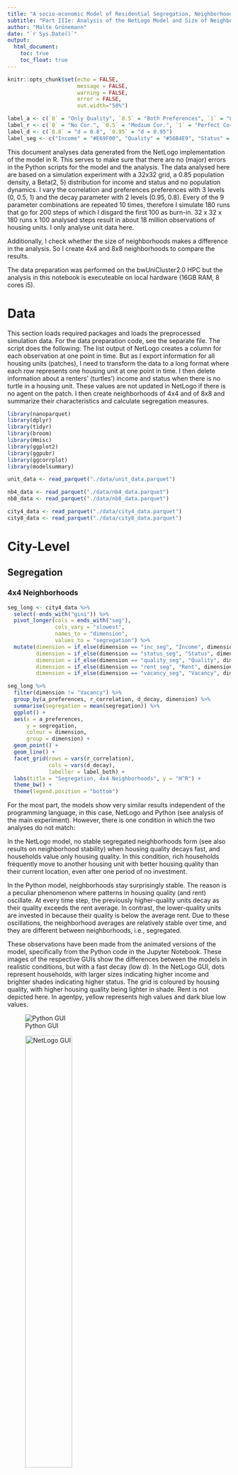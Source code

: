 ```yaml
---
title: "A socio-economic Model of Residential Segregation, Neighborhood Change and Housing Inequality"
subtitle: "Part IIIe: Analysis of the NetLogo Model and Size of Neighborhoods"
author: "Malte Grönemann"
date: "`r Sys.Date()`"
output:
  html_document:
    toc: true
    toc_float: true
---
```


```r
knitr::opts_chunk$set(echo = FALSE, 
                      message = FALSE, 
                      warning = FALSE, 
                      error = FALSE,
                      out.width="50%")

label_a <- c(`0` = "Only Quality", `0.5` = "Both Preferences", `1` = "Only Status")
label_r <- c(`0` = "No Cor.", `0.5` = "Medium Cor.", `1` = "Perfect Cor.")
label_d <- c(`0.8` = "d = 0.8", `0.95` = "d = 0.95")
label_seg <- c("Income" = "#E69F00", "Quality" = "#56B4E9", "Status" = "#009E73", "Rent" = "#CC79A7")
```

This document analyses data generated from the NetLogo implementation of the model in R. This serves to make sure that there are no (major) errors in the Python scripts for the model and the analysis. The data analysed here are based on a simulation experiment with a 32x32 grid, a 0.85 population density, a Beta(2, 5) distribution for income and status and no population dynamics. I vary the correlation and preferences preferences with 3 levels (0, 0.5, 1) and the decay parameter with 2 levels (0.95, 0.8). Every of the 9 parameter combinations are repeated 10 times, therefore I simulate 180 runs that go for 200 steps of which I disgard the first 100 as burn-in. 32 x 32 x 180 runs x 100 analysed steps result in about 18 million observations of housing units. I only analyse unit data here.

Additionally, I check whether the size of neighborhoods makes a difference in the analysis. So I create 4x4 and 8x8 neighborhoods to compare the results.

The data preparation was performed on the bwUniCluster2.0 HPC but the analysis in this notebook is executeable on local hardware (16GB RAM, 8 cores i5).


# Data

This section loads required packages and loads the preprocessed simulation data. For the data preparation code, see the separate file. The script does the following: The list output of NetLogo creates a column for each observation at one point in time. But as I export information for all housing units (patches), I need to transform the data to a long format where each row represents one housing unit at one point in time. I then delete information about a renters' (turtles') income and status when there is no turtle in a housing unit. These values are not updated in NetLogo if there is no agent on the patch. I then create neighborhoods of 4x4 and of 8x8 and summarize their characteristics and calculate segregation measures.


```r
library(nanoparquet)
library(dplyr)
library(tidyr)
library(broom)
library(Hmisc)
library(ggplot2)
library(ggpubr)
library(ggcorrplot)
library(modelsummary)
```

```r
unit_data <- read_parquet("./data/unit_data.parquet")

nb4_data <- read_parquet("./data/nb4_data.parquet")
nb8_data <- read_parquet("./data/nb8_data.parquet")

city4_data <- read_parquet("./data/city4_data.parquet")
city8_data <- read_parquet("./data/city8_data.parquet")
```


# City-Level

## Segregation 

### 4x4 Neighborhoods

```r
seg_long <- city4_data %>%
  select(-ends_with("gini")) %>%
  pivot_longer(cols = ends_with("seg"),
               cols_vary = "slowest",
               names_to = "dimension",
               values_to = "segregation") %>%
  mutate(dimension = if_else(dimension == "inc_seg", "Income", dimension),
         dimension = if_else(dimension == "status_seg", "Status", dimension),
         dimension = if_else(dimension == "quality_seg", "Quality", dimension),
         dimension = if_else(dimension == "rent_seg", "Rent", dimension),
         dimension = if_else(dimension == "vacancy_seg", "Vacancy", dimension))

seg_long %>%
  filter(dimension != "Vacancy") %>%
  group_by(a_preferences, r_correlation, d_decay, dimension) %>%
  summarise(segregation = mean(segregation)) %>%
  ggplot() +
  aes(x = a_preferences,
      y = segregation,
      colour = dimension,
      group = dimension) +
  geom_point() +
  geom_line() +
  facet_grid(rows = vars(r_correlation),
             cols = vars(d_decay), 
             labeller = label_both) +
  labs(title = "Segregation, 4x4 Neighborhoods", y = "H^R") +
  theme_bw() +
  theme(legend.position = "bottom")
```

For the most part, the models show very similar results independent of the programming language, in this case, NetLogo and Python (see analysis of the main experiment). However, there is one condition in which the two analyses do not match: 

In the NetLogo model, no stable segregated neighborhoods form (see also results on neighborhood stability) when housing quality decays fast, and households value only housing quality. In this condition, rich households frequently move to another housing unit with better housing quality than their current location, even after one period of no investment.

In the Python model, neighborhoods stay surprisingly stable. The reason is a peculiar phenomenon where patterns in housing quality (and rent) oscillate. At every time step, the previously higher-quality units decay as their quality exceeds the rent average. In contrast, the lower-quality units are invested in because their quality is below the average rent. Due to these oscillations, the neighborhood averages are relatively stable over time, and they are different between neighborhoods, i.e., segregated.

These observations have been made from the animated versions of the model, specifically from the Python code in the Jupyter Notebook. These images of the respective GUIs show the differences between the models in realistic conditions, but with a fast decay (low d). In the NetLogo GUI, dots represent households, with larger sizes indicating higher income and brighter shades indicating higher status. The grid is coloured by housing quality, with higher housing quality being lighter in shade. Rent is not depicted here. In agentpy, yellow represents high values and dark blue low values.

![Python GUI](../../images/GUI_agentpy_fastdecay.png)

![NetLogo GUI](../../images/GUI_NetLogo_fastdecay.png){width=50% height=50%}


I do not have a good explanation for these differences between models. However, I assume that the scheduling "under the hood" is different in the different modeling frameworks. As the pattern in the agentpy model is very particular and highly unrealistic in the real world, I am tempted to give the NetLogo model higher credibility in this instance. Substantially speaking, housing quality inertia is important to explain why stable neighborhoods form when households only value housing quality. If quality decays fast, even after one period of disinvestment, another neighborhood likely provides a higher utility for households, and they move.

The empirically most plausible case is when households value both housing quality and neighborhood status and income and status are correlated. In the fast decay condition, this is even the condition with the highest segregation indices as both mechanisms described above (spatial interdependence via (1) landlords investing in housing quality and (2) households seeking high status neighborhoods) reinforce and stabilize each other. In this model, the combination of the two mechanisms has a much more visible effect than in the main analysis, due to the difference in model behavior described above.


### 8x8 Neighborhoods

```r
seg_long <- city8_data %>%
  select(-ends_with("gini")) %>%
  pivot_longer(cols = ends_with("seg"),
               cols_vary = "slowest",
               names_to = "dimension",
               values_to = "segregation") %>%
  mutate(dimension = if_else(dimension == "inc_seg", "Income", dimension),
         dimension = if_else(dimension == "status_seg", "Status", dimension),
         dimension = if_else(dimension == "quality_seg", "Quality", dimension),
         dimension = if_else(dimension == "rent_seg", "Rent", dimension),
         dimension = if_else(dimension == "vacancy_seg", "Vacancy", dimension))

seg_long %>%
  filter(dimension != "Vacancy") %>%
  group_by(a_preferences, r_correlation, d_decay, dimension) %>%
  summarise(segregation = mean(segregation)) %>%
  ggplot() +
  aes(x = a_preferences,
      y = segregation,
      colour = dimension,
      group = dimension) +
  geom_point() +
  geom_line() +
  facet_grid(rows = vars(r_correlation),
             cols = vars(d_decay), 
             labeller = label_both) +
  labs(title = "Segregation, 8x8 Neighborhoods", y = "H^R") +
  theme_bw() +
  theme(legend.position = "bottom")
```

The substantive conclusions are unchanged when considering 8x8 neighborhoods even though the levels of segregation in the indices is reduced. However, this is to be expected because with less and larger neighborhoods, the proportion of variance within neighborhoods relative to variance between neighborhoods needs to increase, see Reardon et al (2008) and Elbers and Gruijters (2024).


## Inequality

```r
unit_data %>% 
  filter(time == 150) %>%
  ggplot() +
  aes(x = rent, 
      fill = as.factor(d_decay)) +
  geom_histogram(alpha = 0.6, position = 'identity') +
  facet_grid(rows = vars(r_correlation),
             cols = vars(a_preferences),
             labeller = labeller(.rows = label_r, 
                                 .cols = label_a)) +
  labs(title = "t = 150", fill = "decay", x = "Rent") +
  theme_bw()

unit_data %>% 
  filter(time == 150) %>%
  ggplot() +
  aes(x = quality, 
      fill = as.factor(d_decay)) +
  geom_histogram(alpha = 0.6, position = 'identity') +
  facet_grid(rows = vars(r_correlation),
             cols = vars(a_preferences),
             labeller = labeller(.rows = label_r, 
                                 .cols = label_a)) +
  labs(title = "t = 150", fill = "decay", x = "Housing Quality") +
  theme_bw()

city4_data %>%
  ggplot() +
  geom_bar(aes(x = "Rent", y = rent_gini, fill = as.factor(d_decay)),
           stat = "summary", fun.y = "mean", position = "dodge") +
  geom_bar(aes(x = "Quality", y = quality_gini, fill = as.factor(d_decay)),
           stat = "summary", fun.y = "mean", position = "dodge") +
  facet_grid(rows = vars(r_correlation),
             cols = vars(a_preferences),
             labeller = labeller(.rows = label_r, 
                                 .cols = label_a)) +
  labs(x = "", y = "Gini Index", fill = "decay",
       title = "City-level Inequality") +
  theme_bw() +
  theme(legend.position = "bottom")
```

When looking at the distributions of rents and housing quality within cities at a point in time, different parameter combinations show markedly different results as well. This is interesting, as the income distribution is the same in all cases. Patterns of inequality mirror those of residential segregation: when rent and housing quality is spatially segregated, the mean rent and quality is lower and inequality is higher. 

In the case where households only value status and income and status are uncorrelated, the rich do not necessarily live in the most desirable neighborhoods as high status does not imply high income. Because rent is the 75th percentile of the households living on the best housing units, rents are not as high. And landlords invest based on average rent in the neighborhood, so housing quality shows a similar pattern. Especially because desirable neighborhoods are not stable and there is a chase game where the rich follow the high-status through the neighborhoods, but landlords investment are inert, average housing quality in the city is relatively high.

When households only value housing quality and housing quality is relatively inert, stable neighborhoods occur as described above. This is based on neighborhoods that have a clear and stable hierarchy in housing quality. Necessarily, this requires inequality in housing quality. There are neighborhoods with desirable homes and some with housing units that are left to decay. If housing units are left to decay over a longer period of time, housing quality asymptotically converges to 0. But if there is less inertia in housing quality (d = 0.8), rich households move frequently to better housing elsewhere, where landlords in turn invest. As a result of the frequent investments, average housing quality is high. The higher peak at around 0.42 seems to be a frequent level landlords invest into. The second peak is at about 0.33 which is in fact 80 percent of the former peak. So, as housing units become attractive, landlords invest. If there is no further increase, landlords do not invest and the property retains 80 percent of its quality in the next step. But this drop seems to be overshooting the mark because investing is profitable again. So housing quality oscillates between these two values. Only a few housing units have much lower quality. With the frequent changes in this condition, many less affluent households are still on high quality units lowering prices, therefore rents are pretty uniform.

Only with both preferences/status preferences and a correlation between income and status, rent and housing quality show a spread out, positively skewed distribution we would expect given a positively skewed income distribution. And because of the spatial interdependencies in the investment and residential satisfaction mechanisms, the resulting housing units of different prices and qualities are spatially clustered together. Only when average rent in the neighborhood is more unequal will housing quality become more unequal and only when neighborhood status and housing quality become unequal, rent becomes unequal.


### Segregation and Inequality

```r
city4_data %>%
  #filter(r_correlation == 0.5 & a_preferences == 0.5 & d_decay == 0.8) %>%
  select(ends_with("gini"), ends_with("seg")) %>%
  cor() %>%
  ggcorrplot(method = "circle", type = "upper", 
             show.legend = F, lab = T) +
  labs(title = "Correlation Matrix")
```

The correlation matrix then shows more formally how different dimensions of inequality and segregation covary. These are particularly useful to generate empirically testable hypotheses like "a more segregated city should be more unequal in...". 

As income and status are fixed in their distribution, they are less interesting and do not vary between runs. Therefore they show barely any associations to the other measures. One exception is that a higher inequality in status is associated with less income segregation. But this is likely an artefact: the way the status distribution is generated makes it that status is less unequal when it is a composite of two Beta distributions (when income and status are correlated but not perfectly) due to the central limit theorem (see section on neighborhood level). So this association captures a part of the effect of the correlation parameter. Status segregation also has a more moderate positive correlation to the other dimensions of inequality and segregation as status segregation sometimes does not emerge even when segregation and inequality emerges in the others. 

But for most other dimensions, the levels of segregation by income, rent and housing quality as well as inequality in rent and housing quality correlate highly with each other.



# Neighborhood Level

## Income and Status

Income and status of agents are fixed and sampled from the same distribution in all runs. But status is sampled conditional on income if the r parameter i greater 0. For reference, the first graphic shows the overall distribution of income, perfectly reflecting the underlying Beta(2, 5) distribution. The distribution of status reflects the Beta(2, 5) if r is 0 or 1, but is slightly different when the distribution results from two separate draws from the original distribution. This is to be expected by the central limit theorem as sums of two random variables approach a normal distribution as do means.

```r
unit_data %>% 
  filter(time == 150) %>%
  ggplot() +
  aes(status) +
  geom_histogram() +
  facet_wrap(~r_correlation) +
  labs(x = "Individual Status by r Parameter") +
  theme_bw()
```

In comparison, the following images show average income and status in the neighborhoods in the segregated state.

### 4x4 Neighborhoods

```r
nb4_data %>% 
  filter(time == 150) %>%
  ggplot() +
  aes(x = ave_inc, 
      fill = as.factor(d_decay)) +
  geom_histogram(alpha = 0.6, position = 'identity') +
  facet_grid(rows = vars(r_correlation),
             cols = vars(a_preferences),
             labeller = labeller(.rows = label_r, 
                                 .cols = label_a)) +
  labs(title = "t = 150", fill = "decay", x = "Average Neighborhood Income") +
  theme_bw()

nb4_data %>% 
  filter(time == 150) %>%
  ggplot() +
  aes(x = ave_status,
      fill = as.factor(d_decay)) +
  geom_histogram(alpha = 0.6, position = 'identity') +
  facet_grid(rows = vars(r_correlation),
             cols = vars(a_preferences),
             labeller = labeller(.rows = label_r, 
                                 .cols = label_a)) +
  labs(title = "t = 150", fill = "decay", x = "Average Neighborhood Status") +
  theme_bw()
```


### 8x8 Neighborhoods

```r
nb8_data %>% 
  filter(time == 150) %>%
  ggplot() +
  aes(x = ave_inc, 
      fill = as.factor(d_decay)) +
  geom_histogram(alpha = 0.6, position = 'identity') +
  facet_grid(rows = vars(r_correlation),
             cols = vars(a_preferences),
             labeller = labeller(.rows = label_r, 
                                 .cols = label_a)) +
  labs(title = "t = 150", fill = "decay", x = "Average Neighborhood Income") +
  theme_bw()

nb8_data %>% 
  filter(time == 150) %>%
  ggplot() +
  aes(x = ave_status,
      fill = as.factor(d_decay)) +
  geom_histogram(alpha = 0.6, position = 'identity') +
  facet_grid(rows = vars(r_correlation),
             cols = vars(a_preferences),
             labeller = labeller(.rows = label_r, 
                                 .cols = label_a)) +
  labs(title = "t = 150", fill = "decay", x = "Average Neighborhood Status") +
  theme_bw()
```

These distributions are just a different way to visualize residential segregation by income and status as they have been discussed before. Essentially, segregation is a variance decomposition. The total variance of income and status is separated into the variance within neighborhoods and the variance between neighborhoods. Segregation indices (more or less) present the proportion of between neighborhood variance relative to the total variance. If all variance is between neighborhoods, a city is fully segregated and the neighborhoods are totally homogenous (Reardon et al 2006: 9f). In this depiction, if the neighborhood averages cover the entire range of the income/status distribution, the neighborhoods are segregated. If the neighborhoods are not segregated, they should form a normal distribution around their mean (CLT again). In the 8x8 neighborhoods, the spread in averages is lower as the spread from the true mean (essentially: standard errors) decrease with the square root of n and the 8x8 neighborhoods have a higher population than the 4x4, obviously.


## Housing Quality and Rent

The remark above applies here as well: these results are identical to the results from the segregation indices.

### 4x4 Neighborhoods

```r
nb4_data %>% 
  filter(time == 150) %>%
  ggplot() +
  aes(x = ave_quality, 
      fill = as.factor(d_decay)) +
  geom_histogram(alpha = 0.6, position = 'identity') +
  facet_grid(rows = vars(r_correlation),
             cols = vars(a_preferences),
             labeller = labeller(.rows = label_r, 
                                 .cols = label_a)) +
  labs(title = "t = 150", fill = "decay", x = "Average Neighborhood Housing Quality") +
  theme_bw()

nb4_data %>% 
  filter(time == 150) %>%
  ggplot() +
  aes(x = ave_rent, 
      fill = as.factor(d_decay)) +
  geom_histogram(alpha = 0.6, position = 'identity') +
  facet_grid(rows = vars(r_correlation),
             cols = vars(a_preferences),
             labeller = labeller(.rows = label_r, 
                                 .cols = label_a)) +
  labs(title = "t = 150", fill = "decay", x = "Average Neighborhood Rent") +
  theme_bw()
```

### 8x8 Neighborhoods

```r
nb8_data %>% 
  filter(time == 150) %>%
  ggplot() +
  aes(x = ave_quality, 
      fill = as.factor(d_decay)) +
  geom_histogram(alpha = 0.6, position = 'identity') +
  facet_grid(rows = vars(r_correlation),
             cols = vars(a_preferences),
             labeller = labeller(.rows = label_r, 
                                 .cols = label_a)) +
  labs(title = "t = 150", fill = "decay", x = "Average Neighborhood Housing Quality") +
  theme_bw()

nb8_data %>% 
  filter(time == 150) %>%
  ggplot() +
  aes(x = ave_rent, 
      fill = as.factor(d_decay)) +
  geom_histogram(alpha = 0.6, position = 'identity') +
  facet_grid(rows = vars(r_correlation),
             cols = vars(a_preferences),
             labeller = labeller(.rows = label_r, 
                                 .cols = label_a)) +
  labs(title = "t = 150", fill = "decay", x = "Average Neighborhood Rent") +
  theme_bw()
```


## Neighborhood Stability

### 4x4 Neighborhoods

```r
stability4_data <- nb4_data %>%
  group_by(run, r_correlation, a_preferences, d_decay, nb_4) %>%
  summarise(ave_rank_inc = mean(rank_inc),
            sd_rank_inc = sd(rank_inc),
            ave_rank_status = mean(rank_status),
            sd_rank_status = sd(rank_status),
            ave_rank_quality = mean(rank_quality),
            sd_rank_quality = sd(rank_quality),
            ave_rank_rent = mean(rank_rent),
            sd_rank_rent = sd(rank_rent))

ggplot(stability4_data) +
  aes(x = ave_rank_inc,
      y = sd_rank_inc,
      colour = as.factor(d_decay)) +
  geom_point(size = 0.1) +
  geom_smooth() +
  facet_grid(rows = vars(r_correlation),
             cols = vars(a_preferences),
             labeller = labeller(.rows = label_r, 
                                 .cols = label_a)) +
  labs(x = "Mean(Rank)",
       y = "SD(Rank)",
       title = "Neighborhood Stability by Income",
       colour = "decay") +
  theme_bw() +
  theme(legend.position = "bottom")

ggplot(stability4_data) +
  aes(x = ave_rank_status,
      y = sd_rank_status,
      colour = as.factor(d_decay)) +
  geom_point(size = 0.1) +
  geom_smooth() +
  facet_grid(rows = vars(r_correlation),
             cols = vars(a_preferences),
             labeller = labeller(.rows = label_r, 
                                 .cols = label_a)) +
  labs(x = "Mean(Rank)",
       y = "SD(Rank)",
       title = "Neighborhood Stability by Status",
       colour = "decay") +
  theme_bw() +
  theme(legend.position = "bottom")

ggplot(stability4_data) +
  aes(x = ave_rank_quality,
      y = sd_rank_quality,
      colour = as.factor(d_decay)) +
  geom_point(size = 0.1) +
  geom_smooth() +
  facet_grid(rows = vars(r_correlation),
             cols = vars(a_preferences),
             labeller = labeller(.rows = label_r, 
                                 .cols = label_a)) +
  labs(x = "Mean(Rank)",
       y = "SD(Rank)",
       title = "Neighborhood Stability by Quality",
       colour = "decay") +
  theme_bw() +
  theme(legend.position = "bottom")

ggplot(stability4_data) +
  aes(x = ave_rank_rent,
      y = sd_rank_rent,
      colour = as.factor(d_decay)) +
  geom_point(size = 0.1) +
  geom_smooth() +
  facet_grid(rows = vars(r_correlation),
             cols = vars(a_preferences),
             labeller = labeller(.rows = label_r, 
                                 .cols = label_a)) +
  labs(x = "Mean(Rank)",
       y = "SD(Rank)",
       title = "Neighborhood Stability by Rent",
       colour = "decay") +
  theme_bw() +
  theme(legend.position = "bottom")
```

To assess neighborhood stability, I have calculated the rank each neighbourhood occupies at a point in time within their city according to their neighborhood average income, status, housing quality and rent. When neighborhoods are stable, we should only see limited variation in rank over time. 

The plots show the standard deviation of rank over time for neighborhoods in cities (simulation runs) with the same parameter combinations. To get a sense of which neighborhoods change rank if at all, I plotted their mean neighborhood income/status/quality/rent over time. As a general observation: if changes in rank are not rare for all neighborhoods, the neighborhoods at the extremes of the respective distributions have less changes in rank than the middle of the distribution. So, high and low income, high- and low status, high- and low quality and high- and low rent neighborhoods are more stable over time. But the overall levels of neighborhood change are markedly different by parameter combinations. 

When only status is valued by households and income and status are uncorrelated, the rich want to live next to the high status households but displace them via rent increases, because of which landlords invest. No stable neighborhoods form and all neighborhoods change their rank frequently. Additionally, there is not much variation in mean rank over time as the mean averages out the times where a specific neighborhood was on top or on the bottom.

Similarly, when households value only housing quality but quality decays fast, households move frequently to better housing. Therefore, neighborhoods are relatively unstable and change often. When housing quality decays slowly, the system has a lot of inertia and the neighborhoods with a given level of quality housing and therefore rents and incomes of residents remain the same over time. Only the rank by status changes frequently when it is not correlated with income as status is not important. This indicates though that households still do move, but neighborhoods stay stable nonetheless. But the top and bottom neighborhoods in status do barely change even in this condition. 

In the other conditions, neighborhoods are very stable over time. When a city is more segregated, the neighborhoods remain in a stable segregated state. There are only a few outliers when status and income are perfectly correlated, for which I have no explanation, but they do not affect the LOESS curve much.

### 8x8 Neighborhoods

```r
stability8_data <- nb8_data %>%
  group_by(run, r_correlation, a_preferences, d_decay, nb_8) %>%
  summarise(ave_rank_inc = mean(rank_inc),
            sd_rank_inc = sd(rank_inc),
            ave_rank_status = mean(rank_status),
            sd_rank_status = sd(rank_status),
            ave_rank_quality = mean(rank_quality),
            sd_rank_quality = sd(rank_quality),
            ave_rank_rent = mean(rank_rent),
            sd_rank_rent = sd(rank_rent))

ggplot(stability8_data) +
  aes(x = ave_rank_inc,
      y = sd_rank_inc,
      colour = as.factor(d_decay)) +
  geom_point(size = 0.1) +
  geom_smooth() +
  facet_grid(rows = vars(r_correlation),
             cols = vars(a_preferences),
             labeller = labeller(.rows = label_r, 
                                 .cols = label_a)) +
  labs(x = "Mean(Rank)",
       y = "SD(Rank)",
       title = "Neighborhood Stability by Income",
       colour = "decay") +
  theme_bw() +
  theme(legend.position = "bottom")

ggplot(stability8_data) +
  aes(x = ave_rank_status,
      y = sd_rank_status,
      colour = as.factor(d_decay)) +
  geom_point(size = 0.1) +
  geom_smooth() +
  facet_grid(rows = vars(r_correlation),
             cols = vars(a_preferences),
             labeller = labeller(.rows = label_r, 
                                 .cols = label_a)) +
  labs(x = "Mean(Rank)",
       y = "SD(Rank)",
       title = "Neighborhood Stability by Status",
       colour = "decay") +
  theme_bw() +
  theme(legend.position = "bottom")

ggplot(stability8_data) +
  aes(x = ave_rank_quality,
      y = sd_rank_quality,
      colour = as.factor(d_decay)) +
  geom_point(size = 0.1) +
  geom_smooth() +
  facet_grid(rows = vars(r_correlation),
             cols = vars(a_preferences),
             labeller = labeller(.rows = label_r, 
                                 .cols = label_a)) +
  labs(x = "Mean(Rank)",
       y = "SD(Rank)",
       title = "Neighborhood Stability by Quality",
       colour = "decay") +
  theme_bw() +
  theme(legend.position = "bottom")

ggplot(stability8_data) +
  aes(x = ave_rank_rent,
      y = sd_rank_rent,
      colour = as.factor(d_decay)) +
  geom_point(size = 0.1) +
  geom_smooth() +
  facet_grid(rows = vars(r_correlation),
             cols = vars(a_preferences),
             labeller = labeller(.rows = label_r, 
                                 .cols = label_a)) +
  labs(x = "Mean(Rank)",
       y = "SD(Rank)",
       title = "Neighborhood Stability by Rent",
       colour = "decay") +
  theme_bw() +
  theme(legend.position = "bottom")
```

The results for the 8x8 neighborhoods largely reflect the results from the 4x4 neighborhoods. Although it is difficult to assess, as the variability of ranks has a different meaning because there are less ranks, the lack of the anomalies in the perfect correlation condition would suggest that neighborhoods are more stable when larger units are used.

# Vacant Housing

In the agent-based models, I set the vacancy rate to 1 - 0.85 = 0.15 (here with random differences). But how are these empty units distributed over the neighborhoods? 

```r
nb4_data %>% 
  filter(time == 150) %>%
  ggplot() +
  aes(x = 1 - ave_vacant,
      fill = as.factor(d_decay)) +
  geom_histogram(alpha = 0.6, position = 'identity') +
  facet_grid(rows = vars(r_correlation),
             cols = vars(a_preferences),
             labeller = labeller(.rows = label_r, 
                                 .cols = label_a)) +
  labs(title = "t = 150, 4x4 Neighborhoods", fill = "decay",
       x = "Average Neighborhood Vacancy Rate") +
  theme_bw() +
  theme(legend.position = "bottom")

nb8_data %>% 
  filter(time == 150) %>%
  ggplot() +
  aes(x = 1 - ave_vacant,
      fill = as.factor(d_decay)) +
  geom_histogram(alpha = 0.6, position = 'identity') +
  facet_grid(rows = vars(r_correlation),
             cols = vars(a_preferences),
             labeller = labeller(.rows = label_r, 
                                 .cols = label_a)) +
  labs(title = "t = 150, 8x8 Neighborhoods", fill = "decay",
       x = "Average Neighborhood Vacancy Rate") +
  theme_bw() +
  theme(legend.position = "bottom")
```

Under random chance, we would expect that neighborhood vacancy rates are normally distributed around the global vacancy rate of 15 percent. This is rarely the case - only when status and income are uncorrelated and status matters for residential satisfaction or only housing quality matters but decays fast. Otherwise, most neighborhoods have no vacancies. This implies that vacant housing is distributed unequally in space.


## Segregation

```r
ggplot(city4_data) +
  aes(x = as.factor(d_decay),
      y = vacancy_seg,
      fill = as.factor(d_decay)) +
  geom_bar(stat = "summary", fun.y = "mean") +
  facet_grid(rows = vars(r_correlation),
             cols = vars(a_preferences),
             labeller = labeller(.rows = label_r, 
                                 .cols = label_a)) +
  labs(x = "", y = "Theil Index", fill = "decay",
       title = "Vacancy Segregation, 4x4 Neighborhoods") +
  scale_x_discrete(breaks = NULL) +
  theme_bw() +
  theme(legend.position = "bottom")

ggplot(city8_data) +
  aes(x = as.factor(d_decay),
      y = vacancy_seg,
      fill = as.factor(d_decay)) +
  geom_bar(stat = "summary", fun.y = "mean") +
  facet_grid(rows = vars(r_correlation),
             cols = vars(a_preferences),
             labeller = labeller(.rows = label_r, 
                                 .cols = label_a)) +
  labs(x = "", y = "Theil Index", fill = "decay",
       title = "Vacancy Segregation, 8x8 Neighborhoods") +
  scale_x_discrete(breaks = NULL) +
  theme_bw() +
  theme(legend.position = "bottom")
```

And as we can see, in many conditions are the vacant housing units spatially clustered, typically in the conditions where segregation occurs in other dimensions as well. This has already been revealed by the correlation plot previously where vacancy segregation has very high correlations with the other segregation dimensions (except status as it is not always segregated).


## Neighborhood Characteristics

### 4x4 Neighborhoods

```r
nb4_data %>%
  filter(d_decay == 0.95) %>%
  ggplot() +
  geom_smooth(aes(x = ave_inc,
                  y = 1 - ave_vacant,
                  colour = "Income")) +
  geom_smooth(aes(x = ave_status,
                  y = 1 - ave_vacant,
                  colour = "Status")) +
  geom_smooth(aes(x = ave_quality,
                  y = 1 - ave_vacant,
                  colour = "Quality")) +
  geom_smooth(aes(x = ave_rent,
                  y = 1 - ave_vacant,
                  colour = "Rent")) +
  facet_grid(rows = vars(r_correlation),
             cols = vars(a_preferences),
             labeller = labeller(.rows = label_r, 
                                 .cols = label_a)) +
  labs(x = "", y = "Neighborhood Vacancy Rate", 
       colour = "", title = "decay = 0.95") +
  scale_colour_manual(values = label_seg) +
  theme_bw() +
  theme(legend.position = "bottom")

nb4_data %>%
  filter(d_decay == 0.8) %>%
  ggplot() +
  geom_smooth(aes(x = ave_inc,
                  y = 1 - ave_vacant,
                  colour = "Income")) +
  geom_smooth(aes(x = ave_status,
                  y = 1 - ave_vacant,
                  colour = "Status")) +
  geom_smooth(aes(x = ave_quality,
                  y = 1 - ave_vacant,
                  colour = "Quality")) +
  geom_smooth(aes(x = ave_rent,
                  y = 1 - ave_vacant,
                  colour = "Rent")) +
  facet_grid(rows = vars(r_correlation),
             cols = vars(a_preferences),
             labeller = labeller(.rows = label_r, 
                                 .cols = label_a)) +
  labs(x = "", y = "Neighborhood Vacancy Rate", 
       colour = "", title = "decay = 0.8") +
  scale_colour_manual(values = label_seg) +
  theme_bw() +
  theme(legend.position = "bottom")
```

### 8x8 Neighborhoods

```r
nb8_data %>%
  filter(d_decay == 0.95) %>%
  ggplot() +
  geom_smooth(aes(x = ave_inc,
                  y = 1 - ave_vacant,
                  colour = "Income")) +
  geom_smooth(aes(x = ave_status,
                  y = 1 - ave_vacant,
                  colour = "Status")) +
  geom_smooth(aes(x = ave_quality,
                  y = 1 - ave_vacant,
                  colour = "Quality")) +
  geom_smooth(aes(x = ave_rent,
                  y = 1 - ave_vacant,
                  colour = "Rent")) +
  facet_grid(rows = vars(r_correlation),
             cols = vars(a_preferences),
             labeller = labeller(.rows = label_r, 
                                 .cols = label_a)) +
  labs(x = "", y = "Neighborhood Vacancy Rate", 
       colour = "", title = "decay = 0.95") +
  scale_colour_manual(values = label_seg) +
  theme_bw() +
  theme(legend.position = "bottom")

nb8_data %>%
  filter(d_decay == 0.8) %>%
  ggplot() +
  geom_smooth(aes(x = ave_inc,
                  y = 1 - ave_vacant,
                  colour = "Income")) +
  geom_smooth(aes(x = ave_status,
                  y = 1 - ave_vacant,
                  colour = "Status")) +
  geom_smooth(aes(x = ave_quality,
                  y = 1 - ave_vacant,
                  colour = "Quality")) +
  geom_smooth(aes(x = ave_rent,
                  y = 1 - ave_vacant,
                  colour = "Rent")) +
  facet_grid(rows = vars(r_correlation),
             cols = vars(a_preferences),
             labeller = labeller(.rows = label_r, 
                                 .cols = label_a)) +
  labs(x = "", y = "Neighborhood Vacancy Rate", 
       colour = "", title = "decay = 0.8") +
  scale_colour_manual(values = label_seg) +
  theme_bw() +
  theme(legend.position = "bottom")
```

Which neighborhoods are empty? When there are no distinct differences in vacancy rates between neighborhoods, the average income/status/quality/rent of the neighborhood has obviously no relationship to the vacancy rate. But otherwise, the neighborhoods with higher vacancies tend to have lower average income/status/quality/rent. All households that can afford a neighborhood with a given status and/or housing quality of a unit want to move there. When they move to a better unit, they leave a vacancy in their old unit If this unit is attractive to another household, for which this unit is within their budget, they fill this vacancy. But again they create a vacancy in their even worse previous unit. This continues as the least desirable units are left vacant. If the least desirable units are concentrated in space, which they usually are as investments in housing quality and neighbourhood desirability are spatially interdependent, entire neighborhoods remain vacant. Only those with no other options will move to these neighborhoods, which are households at the very end of the income and status distribution.


## Neighborhood Stability

```r
nb4_data %>%
  group_by(run, r_correlation, a_preferences, d_decay, nb_4) %>%
  summarise(ave_rank_vac = mean(rank_vacant),
            sd_rank_vac = sd(rank_vacant)) %>%
  ggplot() +
  aes(x = ave_rank_vac,
      y = sd_rank_vac,
      colour = as.factor(d_decay)) +
  geom_point(size = 0.1) +
  facet_grid(rows = vars(r_correlation),
             cols = vars(a_preferences),
             labeller = labeller(.rows = label_r, 
                                 .cols = label_a)) +
  labs(x = "Average Neighborhood Rank by Occupation Rate",
       y = "SD of Rank by Occupation Rate", colour = "decay",
       title = "4x4 Neighbourhoods") +
  theme_bw() +
  theme(legend.position = "bottom")

nb8_data %>%
  group_by(run, r_correlation, a_preferences, d_decay, nb_8) %>%
  summarise(ave_rank_vac = mean(rank_vacant),
            sd_rank_vac = sd(rank_vacant)) %>%
  ggplot() +
  aes(x = ave_rank_vac,
      y = sd_rank_vac,
      colour = as.factor(d_decay)) +
  geom_point(size = 0.1) +
  facet_grid(rows = vars(r_correlation),
             cols = vars(a_preferences),
             labeller = labeller(.rows = label_r, 
                                 .cols = label_a)) +
  labs(x = "Average Neighborhood Rank by Occupation Rate",
       y = "SD of Rank by Occupation Rate", colour = "decay",
       title = "8x8 Neighbourhoods") +
  theme_bw() +
  theme(legend.position = "bottom")
```

I accidentally calculated the inverse of the vacancy rates for these plots. The occupation rate is 1 - vacancy rate. However, changes in the vacancy rate are identical to the occupation rate, the ranking is just reversed. Here we see again that, if stable segregated neighborhoods form, they remain stable. While there are occasionally some vacancies in mid-level neighborhoods that are also quickly filled, neighborhoods at the top and bottom of the vacancy rate ranks rarely change their vacancy rate over time. If you are living in the most desirable neighborhood, you are not going to move out as there is no place that would improve your residential satisfaction. So there are rarely vacancies in the top neighborhoods. At the bottom of the distributions, these neighborhoods are so undesirable that no one wants to move there. These neighborhoods have high vacancy rates throughout.



# Individual Level


## Housing Inequality by Income

```r
unit_data %>%
  filter(d_decay == 0.95) %>%
  ggplot() +
  aes(x = income,
      y = quality) +
  geom_bin_2d() +
  facet_grid(rows = vars(r_correlation),
             cols = vars(a_preferences),
             labeller = labeller(.rows = label_r, 
                                 .cols = label_a)) +
  labs(x = "Income", y = "Housing Quality",
       title = "decay = 0.95") +
  theme_bw() +
  theme(legend.position = "bottom")

unit_data %>%
  filter(d_decay == 0.8) %>%
  ggplot() +
  aes(x = income,
      y = quality) +
  geom_bin_2d() +
  facet_grid(rows = vars(r_correlation),
             cols = vars(a_preferences),
             labeller = labeller(.rows = label_r, 
                                 .cols = label_a)) +
  labs(x = "Income", y = "Housing Quality",
       title = "decay = 0.8") +
  theme_bw() +
  theme(legend.position = "bottom")

unit_data %>%
  filter(d_decay == 0.95) %>%
  ggplot() +
  aes(x = income,
      y = rent) +
  geom_bin_2d() +
  facet_grid(rows = vars(r_correlation),
             cols = vars(a_preferences),
             labeller = labeller(.rows = label_r, 
                                 .cols = label_a)) +
  labs(x = "Income", y = "Rent",
       title = "decay = 0.95") +
  theme_bw() +
  theme(legend.position = "bottom")

unit_data %>%
  filter(d_decay == 0.8) %>%
  ggplot() +
  aes(x = income,
      y = rent) +
  geom_bin_2d() +
  facet_grid(rows = vars(r_correlation),
             cols = vars(a_preferences),
             labeller = labeller(.rows = label_r, 
                                 .cols = label_a)) +
  labs(x = "Income", y = "Rent",
       title = "decay = 0.8") +
  theme_bw() +
  theme(legend.position = "bottom")

unit_data %>%
  filter(d_decay == 0.95) %>%
  ggplot() +
  aes(x = income,
      y = log(rent / income)) +
  geom_bin_2d() +
  geom_hline(yintercept = 1, colour = "red") +
  facet_grid(rows = vars(r_correlation),
             cols = vars(a_preferences),
             labeller = labeller(.rows = label_r, 
                                 .cols = label_a)) +
  labs(x = "Income", y = "Log(Rent/Income)",
       title = "decay = 0.95") +
  theme_bw() +
  theme(legend.position = "bottom")

unit_data %>%
  filter(d_decay == 0.8) %>%
  ggplot() +
  aes(x = income,
      y = log(rent / income)) +
  geom_bin_2d() +
  geom_hline(yintercept = 1, colour = "red") +
  facet_grid(rows = vars(r_correlation),
             cols = vars(a_preferences),
             labeller = labeller(.rows = label_r, 
                                 .cols = label_a)) +
  labs(x = "Income", y = "Log(Rent/Income)",
       title = "decay = 0.8") +
  theme_bw() +
  theme(legend.position = "bottom")
```

As seen at the city level, pronounced segregation coincides with an increased level of inequality in housing quality and rent. As households need to be able to afford their unit, and rent is higher for more desirable units, richer households tend to have higher housing quality because they can outprice the other households. In turn, they need to pay more rent. But when only status matters and there is no status-income correlation or housing quality is the primary concern but unstable, there is less differences in housing quality between households. But while rich households pay higher absolute rents, they pay a lower proportion of their budget for rent while for very poor households, it is common to pay more than they can afford. That rent exceeds income is more common for parameter conditions where no stable neighborhoods form though: as neighborhoods become more desirable, the old population is faced with rent increases. Unaffordability triggers residential mobility (see below).


## Housing Inequality by Status

```r
unit_data %>%
  filter(d_decay == 0.95) %>%
  ggplot() +
  aes(x = status,
      y = quality) +
  geom_bin_2d() +
  facet_grid(rows = vars(r_correlation),
             cols = vars(a_preferences),
             labeller = labeller(.rows = label_r, 
                                 .cols = label_a)) +
  labs(x = "Status", y = "Housing Quality",
       title = "decay = 0.95") +
  theme_bw() +
  theme(legend.position = "bottom")

unit_data %>%
  filter(d_decay == 0.8) %>%
  ggplot() +
  aes(x = status,
      y = quality) +
  geom_bin_2d() +
  facet_grid(rows = vars(r_correlation),
             cols = vars(a_preferences),
             labeller = labeller(.rows = label_r, 
                                 .cols = label_a)) +
  labs(x = "Status", y = "Housing Quality",
       title = "decay = 0.8") +
  theme_bw() +
  theme(legend.position = "bottom")
```


The binned scatterplots also show that there is a positive relationship between status and housing quality. But as status and income are correlated, this is to be expected. Are low status households living in worse housing units after controlling for their income? To answer this, I perform separate regressions of quality on status for the different parameter conditions controlling or income. Perfect correlation is left out because of collinearity.

```r
reg_quality <- unit_data %>%
  nest_by(a_preferences, r_correlation, d_decay) %>%
  mutate(trivariate = list(lm(data = data, quality ~ income + status))) %>%
  reframe(tidy(trivariate)) %>%
  filter(r_correlation != 1 & term == "status") %>%
  select(-statistic, -p.value) %>%
  rename(beta = estimate,
         se = std.error)

ggplot(reg_quality) +
  aes(x = as.factor(a_preferences),
      y = beta,
      ymin = beta - 3.1 * se,
      ymax = beta + 3.1 * se) +
  geom_errorbar(size = 2, width = 0, position = position_dodge(width = 0.5)) +
  geom_hline(yintercept = 0,
             colour = "darkgrey") +
  facet_grid(rows = vars(r_correlation),
             cols = vars(d_decay), 
             labeller = label_both) +
  labs(x = "a_preferences", y = "Coefficient of Status w. 99.9% CI",
       title = "Linear Regression of Housing Quality on Status and Income") +
  theme_bw() +
  theme(legend.position = "bottom")
```

Indeed, status has a significant positive association with housing quality after controlling for income, but only when status matters for residential satisfaction. The reason is that low status households themselves decrease the desirability and subsequently rents of the neighborhood they live in. As landlords invest based on average rent in the neighborhood, housing quality is lower in neighborhoods with low status households compared to neighborhoods with similar incomes but higher status.


## Neighborhood Inequality

Certain groups likely not only have lower quality housing but also less favourable neighborhoods. These plots show that under the more realistic parameter conditions, affluent households tend to live in higher status neighborhoods.

```r
unit_data <- full_join(unit_data, nb4_data,
                       by = c("run", "r_correlation", "a_preferences", "d_decay", "time", "nb_4"))

unit_data %>%
  filter(d_decay == 0.95) %>%
  ggplot() +
  aes(x = income,
      y = ave_status) +
  geom_bin_2d() +
  facet_grid(rows = vars(r_correlation),
             cols = vars(a_preferences),
             labeller = labeller(.rows = label_r, 
                                 .cols = label_a)) +
  labs(x = "Income", y = "Average Neighborhood Status",
       title = "decay = 0.95") +
  theme_bw() +
  theme(legend.position = "bottom")

unit_data %>%
  filter(d_decay == 0.8) %>%
  ggplot() +
  aes(x = ave_status,
      y = quality) +
  geom_bin_2d() +
  facet_grid(rows = vars(r_correlation),
             cols = vars(a_preferences),
             labeller = labeller(.rows = label_r, 
                                 .cols = label_a)) +
  labs(x = "Income", y = "Average Neighborhood Status",
       title = "decay = 0.8") +
  theme_bw() +
  theme(legend.position = "bottom")
```


# Residential Mobility

## Mobility between Units

The model, as other models of self-organizing residential segregation, relies on assumptions about residential choice and residential mobility. As such, these models should make prediction / reproduce stylized facts about residential mobility. I am able to measure mobility by checking whether a household lives on the same unit at time t as they do in t-1. I summarize for each household within each run, how often they move. Divided by the number of time points, this gives the probability of moving while the model is already in equilibrium.

Moves can have two reasons: (1) there is an affordable vacant unit the household can move to that increases the households' residential satisfaction or (2) the household cannot afford their current location anymore. Together with the information on whose rent is over their budget from before, I am able to say who is likely to move for which reason.

```r
indiv_data <- unit_data %>%
  filter(!is.na(id)) %>%
  arrange(run, r_correlation, a_preferences, d_decay, id, time) %>%
  group_by(run, r_correlation, a_preferences, d_decay, id) %>%
  summarise(prob_move_unit = mean(x != Lag(x) & y != Lag(y), na.rm = TRUE),
            prob_move_nb4 = mean(nb_4 != Lag(nb_4), na.rm = TRUE),
            prob_move_nb8 = mean(nb_8 != Lag(nb_8), na.rm = TRUE),
            income = mean(income),
            status = mean(status)) %>%
  ungroup()

ggplot(indiv_data) +
  aes(x = income,
      y = prob_move_unit,
      colour = as.factor(d_decay)) +
  geom_smooth() +
  facet_grid(rows = vars(r_correlation),
             cols = vars(a_preferences),
             labeller = labeller(.rows = label_r, 
                                 .cols = label_a)) +
  labs(x = "Income", y = "Probability of Moving", colour = "decay") +
  theme_bw() +
  theme(legend.position = "bottom")

ggplot(indiv_data) +
  aes(x = status,
      y = prob_move_unit,
      colour = as.factor(d_decay)) +
  geom_smooth() +
  facet_grid(rows = vars(r_correlation),
             cols = vars(a_preferences),
             labeller = labeller(.rows = label_r, 
                                 .cols = label_a)) +
  labs(x = "Status", y = "Probability of Moving", colour = "decay") +
  theme_bw() +
  theme(legend.position = "bottom")
```

The results show that usually high income households rarely move while poor households have a considerable chance to move every time step. The exceptions to this patterns are the cases where no stable neighborhoods form. In these cases, even rich households move often as they can secure better housing quality elsewhere when housing quality decays fast or because they follow high-status households. As only very poor households tend to overspend, at least a part of the high residential mobility of the poor is by displacement and not by choice. Interestingly, in same parameter combinations, it is not the poorest that have the highest residential mobility. This indicates that they are living already in the cheapest housing and cannot move, even when they overpay. They are "stuck in place". However, this model does not include eviction and homelessness, so this observation may not hold empirically.


```r
reg_quality <- indiv_data %>%
  nest_by(a_preferences, r_correlation, d_decay) %>%
  mutate(trivariate = list(lm(data = data, prob_move_unit ~ income + status))) %>%
  reframe(tidy(trivariate)) %>%
  filter(r_correlation != 1 & term == "status") %>%
  select(-statistic, -p.value) %>%
  rename(beta = estimate,
         se = std.error)

ggplot(reg_quality) +
  aes(x = as.factor(a_preferences),
      y = beta,
      ymin = beta - 3.1 * se,
      ymax = beta + 3.1 * se) +
  geom_errorbar(size = 2, width = 0, position = position_dodge(width = 0.5)) +
  geom_hline(yintercept = 0,
             colour = "darkgrey") +
  facet_grid(rows = vars(r_correlation),
             cols = vars(d_decay), 
             labeller = label_both) +
  labs(x = "a_preferences", y = "Coefficient of Status w. 99.9% CI",
       title = "Linear Regression of Housing Quality on Status and Income") +
  theme_bw() +
  theme(legend.position = "bottom")
```

The pattern of residential mobility follows closely the pattern by income, except in the "chase game" conditions. To control for the correlation of status and income, I again use trivariate regressions. When only housing quality matters and income and sttus are uncorrelated, there is no relationship between status and residential mobility. When status matters and there is no correlation, a higher status is positively associated with residential mobility as high status individuals are constantly followed by rich households but displaced by rent increased. This chase game explains the positive association of both income and status with residential mobility. The empirically most plausible cases where neighborhood status matters and there is a correlation, income and status each have an independent negative association with residential mobility. As the plots show that high income and status households barely move, this implies that it is lower income and lower status tat have a higher residential mobility. So, low status households have a greater housing security even after controlling for income. As they also have higher rent burdens, this housing insecurity is likely involuntary.


## Mobility between Neighborhoods


```r
ggplot(indiv_data) +
  aes(x = income,
      y = prob_move_nb8,
      colour = as.factor(d_decay)) +
  geom_smooth() +
  facet_grid(rows = vars(r_correlation),
             cols = vars(a_preferences),
             labeller = labeller(.rows = label_r, 
                                 .cols = label_a)) +
  labs(x = "Income", y = "Probability of Moving Neighborhood", colour = "decay") +
  theme_bw() +
  theme(legend.position = "bottom")

ggplot(indiv_data) +
  aes(x = status,
      y = prob_move_nb8,
      colour = as.factor(d_decay)) +
  geom_smooth() +
  facet_grid(rows = vars(r_correlation),
             cols = vars(a_preferences),
             labeller = labeller(.rows = label_r, 
                                 .cols = label_a)) +
  labs(x = "Status", y = "Probability of Moving Neighborhood", colour = "decay") +
  theme_bw() +
  theme(legend.position = "bottom")
```

The mobility between neighborhoods is pretty much identical than mobility between units with 8x8 neighborhoods. This suggests that households typically also move neighborhood when they move housing unit. This is less consistent with empirical evidence but might be in part due t the relatively small size of neighborhoods in this analysis. The probability of a vacant unit in ones neighborhood is quite low.


# Conclusion

Overall, the model as implemented in NetLogo and analysed in R is able generate considerable levels of residential segregation under certain parameter conditions and reproduces many stylized facts in urban and neighborhood research as well as inequalities documented in the literature on housing and residential mobility. Crucially, under the empirically most plausible case that income and status of households are correlated and that households value both neighborhood status and housing quality as well as housing decaying only slowly without investments, the model consistently reproduces stylized facts. Indeed, these parameter conditions are the only condition where the stylized facts in all analyses match empirical observations.

When comparing results based on 4x4 and 8x8 neighborhoods, the results are qualitatively identical. The segregation levels are slightly lower and there are fewer anomalies though as the larger neighborhoods are less fine-grained and average over more units and therefore smooth out random changes.

In sum, the model seems robust against the choice of programming language and size of neighborhood.


## References

Benard, Stephen, and Robb Willer. 2007. “A Wealth and Status-Based Model of Residential Segregation.” The Journal of Mathematical Sociology 31(2):149–74. doi: 10.1080/00222500601188486.

Elbers, Benjamin, and Rob J. Gruijters. 2024. “Segplot: A New Method for Visualizing Patterns of Multi-Group Segregation.” Research in Social Stratification and Mobility 89:100860. doi: 10.1016/j.rssm.2023.100860.

Reardon, Sean F., Glenn Firebaugh, David O’Sullivan, and Stephen A. Matthews. 2006. “A New Approach to Measuring Socio-Spatial Economic Segregation.” Joensuu, Finland.

Reardon, Sean F., Stephen A. Matthews, David O’Sullivan, Barrett A. Lee, Glenn Firebaugh, Chad R. Farrell, and Kendra Bischoff. 2008. “The Geographic Scale of Metropolitan Racial Segregation.” Demography 45(3):489–514. doi: 10.1353/dem.0.0019.


